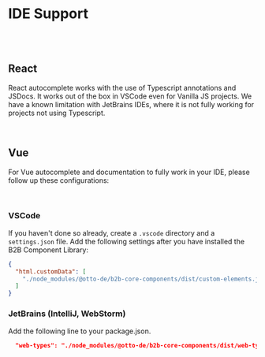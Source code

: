 
<Meta title="Getting Started/IDE Support" />

# IDE Support

<br />
<br />

## React

React autocomplete works with the use of Typescript annotations and JSDocs. It works out of the box in VSCode even
for Vanilla JS projects. We have a known limitation with JetBrains IDEs, where it is not fully working for projects
not using Typescript.

<br />

## Vue

For Vue autocomplete and documentation to fully work in your IDE, please follow up these configurations:

<br />

### VSCode

If you haven't done so already, create a `.vscode` directory and a `settings.json` file. Add the following
settings after you have installed the B2B Component Library:

```json
{
  "html.customData": [
    "./node_modules/@otto-de/b2b-core-components/dist/custom-elements.json"
  ]
}
```

### JetBrains (IntelliJ, WebStorm)

Add the following line to your package.json.

```json
  "web-types": "./node_modules/@otto-de/b2b-core-components/dist/web-types.json"
```
